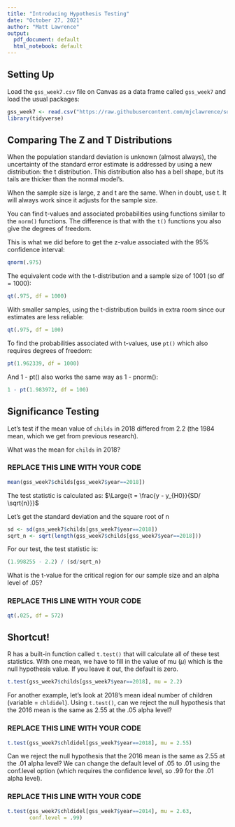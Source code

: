 ```yaml
---
title: "Introducing Hypothesis Testing"
date: "October 27, 2021"
author: "Matt Lawrence"
output:
  pdf_document: default
  html_notebook: default
---
```


## Setting Up

Load the `gss_week7.csv` file on Canvas as a data frame called `gss_week7` and load the usual packages:

```r
gss_week7 <- read.csv("https://raw.githubusercontent.com/mjclawrence/soci385_f21/main/data/gss_week7.csv")
library(tidyverse)
```


## Comparing The Z and T Distributions

When the population standard deviation is unknown (almost always), the uncertainty of the standard error estimate is addressed by using a new distribution: the t distribution. This distribution also has a bell shape, but its tails are thicker than the normal model’s.

When the sample size is large, z and t are the same. When in doubt, use t. It will always work since it adjusts for the sample size.

You can find t-values and associated probabilities using functions similar to the `norm()` functions. The difference is that with the `t()` functions you also give the degrees of freedom.


This is what we did before to get the z-value associated with the 95% confidence interval:
```r
qnorm(.975) 
```

The equivalent code with the t-distribution and a sample size of 1001 (so df = 1000):
```r
qt(.975, df = 1000)
```

With smaller samples, using the t-distribution builds in extra room since our estimates are less reliable: 
```r
qt(.975, df = 100)
```

To find the probabilities associated with t-values, use `pt()` which also requires degrees of freedom:
```r
pt(1.962339, df = 1000)
```

And 1 - pt() also works the same way as 1 - pnorm():
```r
1 - pt(1.983972, df = 100)
```


## Significance Testing

Let's test if the mean value of `childs` in 2018 differed from 2.2 (the 1984 mean, which we get from previous research).

What was the mean for `childs` in 2018?

### REPLACE THIS LINE WITH YOUR CODE

```r
mean(gss_week7$childs[gss_week7$year==2018])
```


The test statistic is calculated as: 
$\Large{t = \frac{y - y_{H0}}{SD/ \sqrt{n}}}$

Let's get the standard deviation and the square root of n

```r
sd <- sd(gss_week7$childs[gss_week7$year==2018])
sqrt_n <- sqrt(length(gss_week7$childs[gss_week7$year==2018]))
```


For our test, the test statistic is:

```r
(1.998255 - 2.2) / (sd/sqrt_n)
```

What is the t-value for the critical region for our sample size and an alpha level of .05?

### REPLACE THIS LINE WITH YOUR CODE ###

```r
qt(.025, df = 572)
```


## Shortcut!

R has a built-in function called `t.test()` that will calculate all of these test statistics. With one mean, we have to fill in the value of mu ($\mu$) which is the null hypothesis value. If you leave it out, the default is zero.

```r
t.test(gss_week7$childs[gss_week7$year==2018], mu = 2.2)
```

For another example, let's look at 2018's mean ideal number of children (variable = `chldidel`). Using `t.test()`, can we reject the null hypothesis that the 2016 mean is the same as 2.55 at the .05 alpha level?

### REPLACE THIS LINE WITH YOUR CODE

```r
t.test(gss_week7$chldidel[gss_week7$year==2018], mu = 2.55)
```

Can we reject the null hypothesis that the 2016 mean is the same as 2.55 at the .01 alpha level? We can change the default level of .05 to .01 using the conf.level option (which requires the confidence level, so .99 for the .01 alpha level).

### REPLACE THIS LINE WITH YOUR CODE

```r
t.test(gss_week7$chldidel[gss_week7$year==2014], mu = 2.63,
       conf.level = .99)
```
